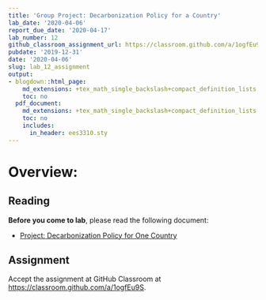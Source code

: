 ```yaml
---
title: 'Group Project: Decarbonization Policy for a Country'
lab_date: '2020-04-06'
report_due_date: '2020-04-17'
lab_number: 12
github_classroom_assignment_url: https://classroom.github.com/a/1ogfEu9S
pubdate: '2019-12-31'
date: '2020-04-06'
slug: lab_12_assignment
output:
- blogdown::html_page:
    md_extensions: +tex_math_single_backslash+compact_definition_lists
    toc: no
  pdf_document:
    md_extensions: +tex_math_single_backslash+compact_definition_lists
    toc: no
    includes:
      in_header: ees3310.sty
---
```


# Overview:

## Reading

**Before you come to lab**, please read the following document:

* [Project: Decarbonization Policy for One Country](/lab_docs/lab_12_assignment){target="_blank"}

## Assignment

Accept the assignment at GitHub Classroom at <https://classroom.github.com/a/1ogfEu9S>.
